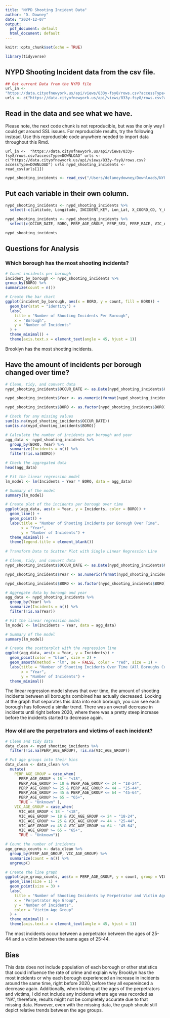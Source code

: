 ```yaml
---
title: "NYPD Shooting Incident Data"
author: "D. Downey"
date: "2024-12-07"
output:
  pdf_document: default
  html_document: default
---
```


```r
knitr::opts_chunk$set(echo = TRUE)
```

```r
library(tidyverse)
```

## NYPD Shooting Incident data from the csv file.

```r
## Get current Data from the NYPD file
url_in <- 
"https://data.cityofnewyork.us/api/views/833y-fsy8/rows.csv?accessType=DOWNLOAD"
urls <- c("https://data.cityofnewyork.us/api/views/833y-fsy8/rows.csv?accessType=DOWNLOAD")
```


## Read in the data and see what we have.

Please note, the next code chunk is not reproducible, but was the only way I could get around SSL issues. For reproducible results, try the following instead. Use this reproducible code anywhere needed to import data throughout this Rmd.

`url_in <- 
"https://data.cityofnewyork.us/api/views/833y-fsy8/rows.csv?accessType=DOWNLOAD"
urls <- c("https://data.cityofnewyork.us/api/views/833y-fsy8/rows.csv?accessType=DOWNLOAD")
urls
nypd_shooting_incidents <- read_csv(urls[1])`

```r
nypd_shooting_incidents <- read_csv("/Users/delaneydowney/Downloads/NYPD_Shooting_Incident_Data__Historic_.csv")
```

## Put each variable in their own column.

```r
nypd_shooting_incidents <- nypd_shooting_incidents %>%
  select(-c(Latitude, Longitude, INCIDENT_KEY, Lon_Lat, X_COORD_CD, Y_COORD_CD))

nypd_shooting_incidents <- nypd_shooting_incidents %>%
  select(c(OCCUR_DATE, BORO, PERP_AGE_GROUP, PERP_SEX, PERP_RACE, VIC_AGE_GROUP, VIC_SEX, VIC_RACE, STATISTICAL_MURDER_FLAG))

nypd_shooting_incidents
```

## Questions for Analysis

### Which borough has the most shooting incidents?
```r
# Count incidents per borough  
incident_by_borough <- nypd_shooting_incidents %>%
group_by(BORO) %>%  
summarize(count = n()) 

# Create the bar chart
ggplot(incident_by_borough, aes(x = BORO, y = count, fill = BORO)) +
  geom_bar(stat = "identity") +
  labs(
    title = "Number of Shooting Incidents Per Borough",
    x = "Borough",
    y = "Number of Incidents"
  ) +
  theme_minimal() +
  theme(axis.text.x = element_text(angle = 45, hjust = 1)) 
```

Brooklyn has the most shooting incidents.

## Have the amount of incidents per borough changed over time?
```r
# Clean, tidy, and convert data
nypd_shooting_incidents$OCCUR_DATE <- as.Date(nypd_shooting_incidents$OCCUR_DATE, format="%m/%d/%Y")

nypd_shooting_incidents$Year <- as.numeric(format(nypd_shooting_incidents$OCCUR_DATE, "%Y"))

nypd_shooting_incidents$BORO <- as.factor(nypd_shooting_incidents$BORO)

# Check for any missing values
sum(is.na(nypd_shooting_incidents$OCCUR_DATE))
sum(is.na(nypd_shooting_incidents$BORO))

# Calculate the number of incidents per borough and year
agg_data <- nypd_shooting_incidents %>%
  group_by(BORO, Year) %>%
  summarize(Incidents = n()) %>%
  filter(!is.na(BORO))  

# Check the aggregated data
head(agg_data)

# Fit the linear regression model
lm_model <- lm(Incidents ~ Year * BORO, data = agg_data)

# Summary of the model
summary(lm_model)

# Create plot of the incidents per borough over time
ggplot(agg_data, aes(x = Year, y = Incidents, color = BORO)) +
  geom_line() +
  geom_point() +
  labs(title = "Number of Shooting Incidents per Borough Over Time",
       x = "Year",
       y = "Number of Incidents") +
  theme_minimal() +
  theme(legend.title = element_blank())
  
# Transform Data to Scatter Plot with Single Linear Regression Line

# Clean, tidy, and convert data
nypd_shooting_incidents$OCCUR_DATE <- as.Date(nypd_shooting_incidents$OCCUR_DATE, format="%m/%d/%Y")

nypd_shooting_incidents$Year <- as.numeric(format(nypd_shooting_incidents$OCCUR_DATE, "%Y"))

nypd_shooting_incidents$BORO <- as.factor(nypd_shooting_incidents$BORO)

# Aggregate data by borough and year
agg_data <- nypd_shooting_incidents %>%
  group_by(Year) %>%
  summarize(Incidents = n()) %>%
  filter(!is.na(Year)) 

# Fit the linear regression model
lm_model <- lm(Incidents ~ Year, data = agg_data)

# Summary of the model
summary(lm_model)

# Create the scatterplot with the regression line
ggplot(agg_data, aes(x = Year, y = Incidents)) +
  geom_point(color = "blue", size = 2) + 
  geom_smooth(method = "lm", se = FALSE, color = "red", size = 1) + 
  labs(title = "Number of Shooting Incidents Over Time (All Boroughs Combined)",
       x = "Year",
       y = "Number of Incidents") +
  theme_minimal()
```

The linear regression model shows that over time, the amount of shooting incidents between all boroughs combined has actually decreased. Looking at the graph that separates this data into each borough, you can see each borough has followed a similar trend. There was an overall decrease in incidents until right before 2020, where there was a pretty steep increase before the incidents started to decrease again.

### How old are the perpetrators and victims of each incident?
```r
# Clean and tidy data
data_clean <- nypd_shooting_incidents %>%
  filter(!is.na(PERP_AGE_GROUP), !is.na(VIC_AGE_GROUP))

# Put age groups into their bins
data_clean <- data_clean %>%
  mutate(
    PERP_AGE_GROUP = case_when(
      PERP_AGE_GROUP < 18 ~ "<18",
      PERP_AGE_GROUP >= 18 & PERP_AGE_GROUP <= 24 ~ "18-24",
      PERP_AGE_GROUP >= 25 & PERP_AGE_GROUP <= 44 ~ "25-44",
      PERP_AGE_GROUP >= 45 & PERP_AGE_GROUP <= 64 ~ "45-64",
      PERP_AGE_GROUP >= 65 ~ "65+",
      TRUE ~ "Unknown" ),
    VIC_AGE_GROUP = case_when(
      VIC_AGE_GROUP < 18 ~ "<18",
      VIC_AGE_GROUP >= 18 & VIC_AGE_GROUP <= 24 ~ "18-24",
      VIC_AGE_GROUP >= 25 & VIC_AGE_GROUP <= 44 ~ "25-44",
      VIC_AGE_GROUP >= 45 & VIC_AGE_GROUP <= 64 ~ "45-64",
      VIC_AGE_GROUP >= 65 ~ "65+",
      TRUE ~ "Unknown"))

# Count the number of incidents
age_group_counts <- data_clean %>%
  group_by(PERP_AGE_GROUP, VIC_AGE_GROUP) %>%
  summarize(count = n()) %>%
  ungroup()

# Create the line graph
ggplot(age_group_counts, aes(x = PERP_AGE_GROUP, y = count, group = VIC_AGE_GROUP, color = VIC_AGE_GROUP)) +
  geom_line(size = 1) + 
  geom_point(size = 3) + 
  labs(
    title = "Number of Shooting Incidents by Perpetrator and Victim Age Group",
    x = "Perpetrator Age Group",
    y = "Number of Incidents",
    color = "Victim Age Group"
  ) +
  theme_minimal() +
  theme(axis.text.x = element_text(angle = 45, hjust = 1))  
```

The most incidents occur between a perpetrator between the ages of 25-44 and a victim between the same ages of 25-44.

## Bias

This data does not include population of each borough or other statistics that could influence the rate of crime and explain why Brooklyn has the most incidents or why each borough experienced an increase in incidents around the same time, right before 2020, before they all expereinced a decrease again. Additionally, when looking at the ages of the perpetrators and victims, I did not include any incidents where age was recorded as "NA", therefore, results might not be completely accurate due to that missing data. However, even with the missing data, the graph should still depict relative trends between the age groups.